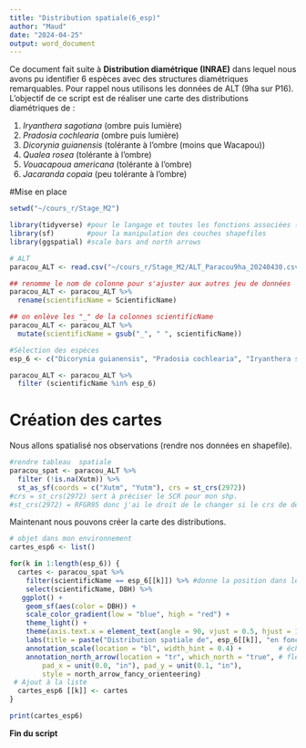 ```yaml
---
title: "Distribution spatiale(6_esp)"
author: "Maud"
date: "2024-04-25"
output: word_document
---
```

Ce document fait suite à **Distribution diamétrique (INRAE)** dans lequel nous avons pu identifier 6 espèces avec des structures diamétriques remarquables. Pour rappel nous utilisons les données de ALT (9ha sur P16).
L'objectif de ce script est de réaliser une carte des distributions diamétriques de : 

1.	_Iryanthera sagotiana_ (ombre puis lumière)
2.	_Pradosia cochlearia_ (ombre puis lumière)
3.	_Dicorynia guianensis_ (tolérante à l'ombre (moins que Wacapou))
4.	_Qualea rosea_ (tolérante à l'ombre)
5.	_Vouacapoua americana_ (tolérante à l'ombre)
6.	_Jacaranda copaia_ (peu tolérante à l'ombre)

#Mise en place
```r
setwd("~/cours_r/Stage_M2")
```

```r
library(tidyverse) #pour le langage et toutes les fonctions associées (ggplot2, dplyr...)
library(sf)        #pour la manipulation des couches shapefiles
library(ggspatial) #scale bars and north arrows
```

```r
# ALT
paracou_ALT <- read.csv("~/cours_r/Stage_M2/ALT_Paracou9ha_20240430.csv")

## renomme le nom de colonne pour s'ajuster aux autres jeu de données
paracou_ALT <- paracou_ALT %>% 
  rename(scientificName = ScientificName)

## on enlève les "_" de la colonnes scientificName
paracou_ALT <- paracou_ALT %>%
  mutate(scientificName = gsub("_", " ", scientificName))

#Sélection des espèces
esp_6 <- c("Dicorynia guianensis", "Pradosia cochlearia", "Iryanthera sagotiana", "Qualea rosea", "Vouacapoua americana", "Jacaranda copaia")

paracou_ALT <- paracou_ALT %>%
  filter (scientificName %in% esp_6)
```

# Création des cartes
Nous allons spatialisé nos observations (rendre nos données en shapefile).

```r
#rendre tableau  spatiale
paracou_spat <- paracou_ALT %>%
  filter (!is.na(Xutm)) %>%
  st_as_sf(coords = c("Xutm", "Yutm"), crs = st_crs(2972)) 
#crs = st_crs(2972) sert à préciser le SCR pour mon shp.
#st_crs(2972) = RFGR95 donc j'ai le droit de le changer si le crs de départ est WGS 84 / UTM zone 22N 
```
Maintenant nous pouvons créer la carte des distributions.

```r
# objet dans mon environnement
cartes_esp6 <- list()

for(k in 1:length(esp_6)) {
  cartes <- paracou_spat %>%
    filter(scientificName == esp_6[[k]]) %>% #donne la position dans le vecteur
    select(scientificName, DBH) %>%
   ggplot() +
    geom_sf(aes(color = DBH)) +
    scale_color_gradient(low = "blue", high = "red") +
    theme_light() +
    theme(axis.text.x = element_text(angle = 90, vjust = 0.5, hjust = 1)) +
    labs(title = paste("Distribution spatiale de", esp_6[[k]], "en fonction du DBH"), color = "DBH", fill = "Topographie") +
    annotation_scale(location = "bl", width_hint = 0.4) +         # échelle
    annotation_north_arrow(location = "tr", which_north = "true", # flèche du nord
        pad_x = unit(0.0, "in"), pad_y = unit(0.1, "in"),
        style = north_arrow_fancy_orienteering)
 # Ajout à la liste
  cartes_esp6 [[k]] <- cartes
}

print(cartes_esp6)
```


**Fin du script**
